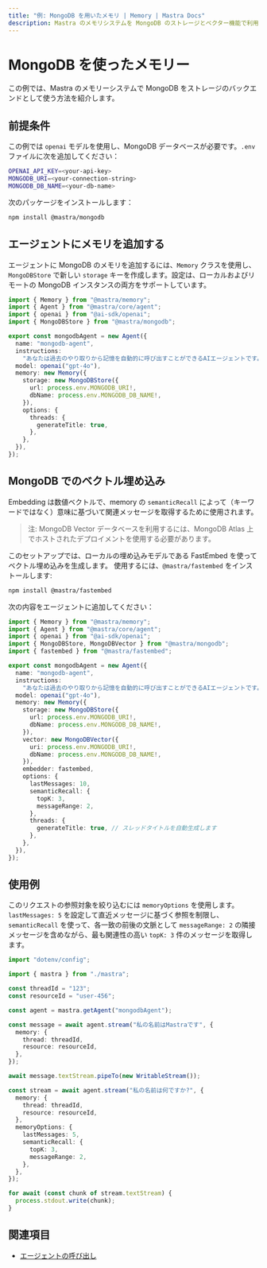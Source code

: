 ```yaml
---
title: "例: MongoDB を用いたメモリ | Memory | Mastra Docs"
description: Mastra のメモリシステムを MongoDB のストレージとベクター機能で利用する方法の例。
---
```


# MongoDB を使ったメモリー

この例では、Mastra のメモリーシステムで MongoDB をストレージのバックエンドとして使う方法を紹介します。

## 前提条件

この例では `openai` モデルを使用し、MongoDB データベースが必要です。`.env` ファイルに次を追加してください：

```bash title=".env" copy
OPENAI_API_KEY=<your-api-key>
MONGODB_URI=<your-connection-string>
MONGODB_DB_NAME=<your-db-name>
```

次のパッケージをインストールします：

```bash copy
npm install @mastra/mongodb
```


## エージェントにメモリを追加する

エージェントに MongoDB のメモリを追加するには、`Memory` クラスを使用し、`MongoDBStore` で新しい `storage` キーを作成します。設定は、ローカルおよびリモートの MongoDB インスタンスの両方をサポートしています。

```typescript title="src/mastra/agents/example-mongodb-agent.ts" showLineNumbers copy
import { Memory } from "@mastra/memory";
import { Agent } from "@mastra/core/agent";
import { openai } from "@ai-sdk/openai";
import { MongoDBStore } from "@mastra/mongodb";

export const mongodbAgent = new Agent({
  name: "mongodb-agent",
  instructions:
    "あなたは過去のやり取りから記憶を自動的に呼び出すことができるAIエージェントです。",
  model: openai("gpt-4o"),
  memory: new Memory({
    storage: new MongoDBStore({
      url: process.env.MONGODB_URI!,
      dbName: process.env.MONGODB_DB_NAME!,
    }),
    options: {
      threads: {
        generateTitle: true,
      },
    },
  }),
});
```


## MongoDB でのベクトル埋め込み

Embedding は数値ベクトルで、memory の `semanticRecall` によって（キーワードではなく）意味に基づいて関連メッセージを取得するために使用されます。

> 注: MongoDB Vector データベースを利用するには、MongoDB Atlas 上でホストされたデプロイメントを使用する必要があります。

このセットアップでは、ローカルの埋め込みモデルである FastEmbed を使ってベクトル埋め込みを生成します。
使用するには、`@mastra/fastembed` をインストールします:

```bash copy
npm install @mastra/fastembed
```

次の内容をエージェントに追加してください：

```typescript title="src/mastra/agents/example-mongodb-agent.ts" showLineNumbers copy
import { Memory } from "@mastra/memory";
import { Agent } from "@mastra/core/agent";
import { openai } from "@ai-sdk/openai";
import { MongoDBStore, MongoDBVector } from "@mastra/mongodb";
import { fastembed } from "@mastra/fastembed";

export const mongodbAgent = new Agent({
  name: "mongodb-agent",
  instructions:
    "あなたは過去のやり取りから記憶を自動的に呼び出すことができるAIエージェントです。",
  model: openai("gpt-4o"),
  memory: new Memory({
    storage: new MongoDBStore({
      url: process.env.MONGODB_URI!,
      dbName: process.env.MONGODB_DB_NAME!,
    }),
    vector: new MongoDBVector({
      uri: process.env.MONGODB_URI!,
      dbName: process.env.MONGODB_DB_NAME!,
    }),
    embedder: fastembed,
    options: {
      lastMessages: 10,
      semanticRecall: {
        topK: 3,
        messageRange: 2,
      },
      threads: {
        generateTitle: true, // スレッドタイトルを自動生成します
      },
    },
  }),
});
```


## 使用例

このリクエストの参照対象を絞り込むには `memoryOptions` を使用します。`lastMessages: 5` を設定して直近メッセージに基づく参照を制限し、`semanticRecall` を使って、各一致の前後の文脈として `messageRange: 2` の隣接メッセージを含めながら、最も関連性の高い `topK: 3` 件のメッセージを取得します。

```typescript title="src/test-mongodb-agent.ts" showLineNumbers copy
import "dotenv/config";

import { mastra } from "./mastra";

const threadId = "123";
const resourceId = "user-456";

const agent = mastra.getAgent("mongodbAgent");

const message = await agent.stream("私の名前はMastraです", {
  memory: {
    thread: threadId,
    resource: resourceId,
  },
});

await message.textStream.pipeTo(new WritableStream());

const stream = await agent.stream("私の名前は何ですか?", {
  memory: {
    thread: threadId,
    resource: resourceId,
  },
  memoryOptions: {
    lastMessages: 5,
    semanticRecall: {
      topK: 3,
      messageRange: 2,
    },
  },
});

for await (const chunk of stream.textStream) {
  process.stdout.write(chunk);
}
```


## 関連項目

- [エージェントの呼び出し](/docs/agents/overview)